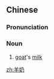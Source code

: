 ==Chinese==
{{zh-forms}}

===Pronunciation===
{{zh-pron
|m=yángnǎi
|cat=n
}}

===Noun===
{{zh-noun}}

# [[goat]]'s [[milk]]

[[zh:羊奶]]